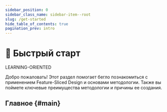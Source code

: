 ```yaml
---
sidebar_position: 0
sidebar_class_name: sidebar-item--root
slug: /get-started
hide_table_of_contents: true
pagination_prev: intro
---
```


# 🚀 Быстрый старт

<span class="badge badge--success margin-bottom--md">LEARNING-ORIENTED</span>

<p class="summary">
Добро пожаловать! Этот раздел помогает бегло познакомиться с применением Feature-Sliced Design и основами методологии. Также вы поймете ключевые преимущества методологии и причины ее создания.
</p>

## Главное {#main}


<Row
    title="Обзор"
    description="Краткий обзор методологии, ее концепций и применения"
    to="/docs/get-started/basics"
    Icon={SettingOutlined}
/>
<Row
    title="Быстрый старт"
    description="Вводный туториал по применению методологии"
    to="/docs/get-started/quick-start"
    Icon={RocketOutlined}
/>
<Row
    title="Памятка по декомпозиции"
    description="Памятка по декомпозиции логики с примерами и критериями"
    to="/docs/get-started/cheatsheet"
    Icon={BuildOutlined}
/>
